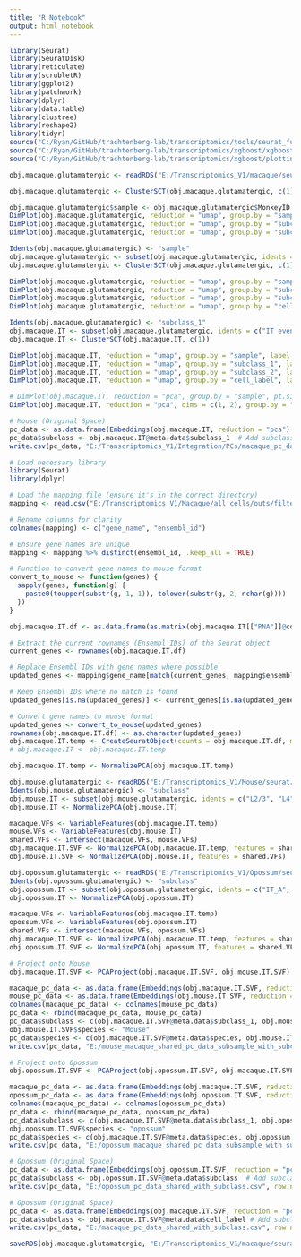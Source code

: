 ```yaml
---
title: "R Notebook"
output: html_notebook
---
```


```r

library(Seurat)
library(SeuratDisk)
library(reticulate)
library(scrubletR)
library(ggplot2)
library(patchwork)
library(dplyr)
library(data.table)
library(clustree)
library(reshape2)
library(tidyr)
source("C:/Ryan/GitHub/trachtenberg-lab/transcriptomics/tools/seurat_functions.R")
source("C:/Ryan/GitHub/trachtenberg-lab/transcriptomics/xgboost/xgboost_train.R")
source("C:/Ryan/GitHub/trachtenberg-lab/transcriptomics/xgboost/plottingFxns.R")

obj.macaque.glutamatergic <- readRDS("E:/Transcriptomics_V1/macaque/seurat/macaque_v1_glutamatergic.rds")

```


```r

obj.macaque.glutamatergic <- ClusterSCT(obj.macaque.glutamatergic, c(1))

```


```r

obj.macaque.glutamatergic$sample <- obj.macaque.glutamatergic$MonkeyID
DimPlot(obj.macaque.glutamatergic, reduction = "umap", group.by = "sample", label = FALSE, raster = FALSE, shuffle = TRUE) + xlim(-18, 18) + ylim(-18, 18) + coord_equal()
DimPlot(obj.macaque.glutamatergic, reduction = "umap", group.by = "subclass_1", label = FALSE, raster = FALSE, shuffle = TRUE) + xlim(-18, 18) + ylim(-18, 18) + coord_equal()
DimPlot(obj.macaque.glutamatergic, reduction = "umap", group.by = "subclass_2", label = TRUE, raster = FALSE, shuffle = TRUE) + NoLegend() + xlim(-18, 18) + ylim(-18, 18) + coord_equal()

```


```r

Idents(obj.macaque.glutamatergic) <- "sample"
obj.macaque.glutamatergic <- subset(obj.macaque.glutamatergic, idents = c("FM90731", "FM90801", "FM90812"))
obj.macaque.glutamatergic <- ClusterSCT(obj.macaque.glutamatergic, c(1))

DimPlot(obj.macaque.glutamatergic, reduction = "umap", group.by = "sample", label = FALSE, raster = FALSE, shuffle = TRUE) + xlim(-18, 18) + ylim(-18, 18) + coord_equal()
DimPlot(obj.macaque.glutamatergic, reduction = "umap", group.by = "subclass_1", label = TRUE, raster = FALSE, shuffle = TRUE) + NoLegend() + xlim(-12, 12) + ylim(-12, 12) + coord_equal()
DimPlot(obj.macaque.glutamatergic, reduction = "umap", group.by = "subclass_2", label = TRUE, raster = FALSE, shuffle = TRUE) + NoLegend() + xlim(-18, 18) + ylim(-18, 18) + coord_equal()
DimPlot(obj.macaque.glutamatergic, reduction = "umap", group.by = "cell_label", label = TRUE, raster = FALSE, shuffle = TRUE) + NoLegend() + xlim(-18, 18) + ylim(-18, 18) + coord_equal()

```


```r

Idents(obj.macaque.glutamatergic) <- "subclass_1"
obj.macaque.IT <- subset(obj.macaque.glutamatergic, idents = c("IT even", "L2/3 NPY", "L2/3 IT", "IT L23 biased", "IT OSTN", "IT L56 biased", "L5 IT", "L6 IT"))
obj.macaque.IT <- ClusterSCT(obj.macaque.IT, c(1))

```


```r

DimPlot(obj.macaque.IT, reduction = "umap", group.by = "sample", label = FALSE, raster = FALSE, shuffle = TRUE) + xlim(-18, 18) + ylim(-18, 18) + coord_equal()
DimPlot(obj.macaque.IT, reduction = "umap", group.by = "subclass_1", label = TRUE, raster = FALSE, shuffle = TRUE) + NoLegend() + xlim(-12, 12) + ylim(-12, 12) + coord_equal()
DimPlot(obj.macaque.IT, reduction = "umap", group.by = "subclass_2", label = TRUE, raster = FALSE, shuffle = TRUE) + NoLegend() + xlim(-18, 18) + ylim(-18, 18) + coord_equal()
DimPlot(obj.macaque.IT, reduction = "umap", group.by = "cell_label", label = TRUE, raster = FALSE, shuffle = TRUE) + NoLegend() + xlim(-18, 18) + ylim(-18, 18) + coord_equal()

```


```r

# DimPlot(obj.macaque.IT, reduction = "pca", group.by = "sample", pt.size = 1, label = TRUE, shuffle = TRUE, raster = FALSE) + NoLegend() + xlim(-50, 50) + ylim(-50, 50) + coord_equal()
DimPlot(obj.macaque.IT, reduction = "pca", dims = c(1, 2), group.by = "subclass_1", pt.size = 1, label = TRUE, shuffle = TRUE, raster = FALSE) + NoLegend() + xlim(-50, 50) + ylim(-50, 50) + coord_equal()

# Mouse (Original Space)
pc_data <- as.data.frame(Embeddings(obj.macaque.IT, reduction = "pca")[, 1:30])  # Extract first 3 PCs
pc_data$subclass <- obj.macaque.IT@meta.data$subclass_1  # Add subclass metadata
write.csv(pc_data, "E:/Transcriptomics_V1/Integration/PCs/macaque_pc_data_with_subclass.csv", row.names = FALSE)

```


```r

# Load necessary library
library(Seurat)
library(dplyr)

# Load the mapping file (ensure it's in the correct directory)
mapping <- read.csv("E:/Transcriptomics_V1/Macaque/all_cells/outs/filtered_feature_bc_matrix/features.csv", header = TRUE, stringsAsFactors = FALSE)

# Rename columns for clarity
colnames(mapping) <- c("gene_name", "ensembl_id")

# Ensure gene names are unique
mapping <- mapping %>% distinct(ensembl_id, .keep_all = TRUE)

# Function to convert gene names to mouse format
convert_to_mouse <- function(genes) {
  sapply(genes, function(g) {
    paste0(toupper(substr(g, 1, 1)), tolower(substr(g, 2, nchar(g))))
  })
}

obj.macaque.IT.df <- as.data.frame(as.matrix(obj.macaque.IT[["RNA"]]@counts))

# Extract the current rownames (Ensembl IDs) of the Seurat object
current_genes <- rownames(obj.macaque.IT.df)

# Replace Ensembl IDs with gene names where possible
updated_genes <- mapping$gene_name[match(current_genes, mapping$ensembl_id)]

# Keep Ensembl IDs where no match is found
updated_genes[is.na(updated_genes)] <- current_genes[is.na(updated_genes)]

# Convert gene names to mouse format
updated_genes <- convert_to_mouse(updated_genes)
rownames(obj.macaque.IT.df) <- as.character(updated_genes)
obj.macaque.IT.temp <- CreateSeuratObject(counts = obj.macaque.IT.df, meta.data = obj.macaque.IT[[]])
# obj.macaque.IT <- obj.macaque.IT.temp

```


```r

obj.macaque.IT.temp <- NormalizePCA(obj.macaque.IT.temp)

obj.mouse.glutamatergic <- readRDS("E:/Transcriptomics_V1/Mouse/seurat/mouse_v1_P38_glutamatergic_processed.rds")
Idents(obj.mouse.glutamatergic) <- "subclass"
obj.mouse.IT <- subset(obj.mouse.glutamatergic, idents = c("L2/3", "L4", "L5IT", "L6IT"))
obj.mouse.IT <- NormalizePCA(obj.mouse.IT)

macaque.VFs <- VariableFeatures(obj.macaque.IT.temp)
mouse.VFs <- VariableFeatures(obj.mouse.IT)
shared.VFs <- intersect(macaque.VFs, mouse.VFs)
obj.macaque.IT.SVF <- NormalizePCA(obj.macaque.IT.temp, features = shared.VFs)
obj.mouse.IT.SVF <- NormalizePCA(obj.mouse.IT, features = shared.VFs)

obj.opossum.glutamatergic <- readRDS("E:/Transcriptomics_V1/Opossum/seurat/opossum_v1_glutamatergic_processed.rds")
Idents(obj.opossum.glutamatergic) <- "subclass"
obj.opossum.IT <- subset(obj.opossum.glutamatergic, idents = c("IT_A", "IT_B", "IT_C", "IT_D"))
obj.opossum.IT <- NormalizePCA(obj.opossum.IT)

macaque.VFs <- VariableFeatures(obj.macaque.IT.temp)
opossum.VFs <- VariableFeatures(obj.opossum.IT)
shared.VFs <- intersect(macaque.VFs, opossum.VFs)
obj.macaque.IT.SVF <- NormalizePCA(obj.macaque.IT.temp, features = shared.VFs)
obj.opossum.IT.SVF <- NormalizePCA(obj.opossum.IT, features = shared.VFs)

```


```r

# Project onto Mouse
obj.macaque.IT.SVF <- PCAProject(obj.macaque.IT.SVF, obj.mouse.IT.SVF)

macaque_pc_data <- as.data.frame(Embeddings(obj.macaque.IT.SVF, reduction = "pca")[, 1:30])  # Extract first 3 PCs
mouse_pc_data <- as.data.frame(Embeddings(obj.mouse.IT.SVF, reduction = "pca")[, 1:30])  # Extract first 3 PCs
colnames(macaque_pc_data) <- colnames(mouse_pc_data)
pc_data <- rbind(macaque_pc_data, mouse_pc_data)
pc_data$subclass <- c(obj.macaque.IT.SVF@meta.data$subclass_1, obj.mouse.IT.SVF@meta.data$subclass)  # Add subclass metadata
obj.mouse.IT.SVF$species <- "Mouse"
pc_data$species <- c(obj.macaque.IT.SVF@meta.data$species, obj.mouse.IT.SVF@meta.data$species)  # Add subclass metadata
write.csv(pc_data, "E:/mouse_macaque_shared_pc_data_subsample_with_subclass.csv", row.names = FALSE)

# Project onto Opossum
obj.opossum.IT.SVF <- PCAProject(obj.opossum.IT.SVF, obj.macaque.IT.SVF)

macaque_pc_data <- as.data.frame(Embeddings(obj.macaque.IT.SVF, reduction = "pca")[, 1:30])  # Extract first 3 PCs
opossum_pc_data <- as.data.frame(Embeddings(obj.opossum.IT.SVF, reduction = "pca")[, 1:30])  # Extract first 3 PCs
colnames(macaque_pc_data) <- colnames(opossum_pc_data)
pc_data <- rbind(macaque_pc_data, opossum_pc_data)
pc_data$subclass <- c(obj.macaque.IT.SVF@meta.data$subclass_1, obj.opossum.IT.SVF@meta.data$subclass)  # Add subclass metadata
obj.opossum.IT.SVF$species <- "opossum"
pc_data$species <- c(obj.macaque.IT.SVF@meta.data$species, obj.opossum.IT.SVF@meta.data$species)  # Add subclass metadata
write.csv(pc_data, "E:/opossum_macaque_shared_pc_data_subsample_with_subclass.csv", row.names = FALSE)

# Opossum (Original Space)
pc_data <- as.data.frame(Embeddings(obj.opossum.IT.SVF, reduction = "pca")[, 1:30])  # Extract first 3 PCs
pc_data$subclass <- obj.opossum.IT.SVF@meta.data$subclass  # Add subclass metadata
write.csv(pc_data, "E:/opossum_pc_data_shared_with_subclass.csv", row.names = FALSE)

# Opossum (Original Space)
pc_data <- as.data.frame(Embeddings(obj.macaque.IT.SVF, reduction = "pca")[, 1:30])  # Extract first 3 PCs
pc_data$subclass <- obj.macaque.IT.SVF@meta.data$cell_label # Add subclass metadata
write.csv(pc_data, "E:/macaque_pc_data_shared_with_subclass.csv", row.names = FALSE)

```



```r

saveRDS(obj.macaque.glutamatergic, "E:/Transcriptomics_V1/macaque/seurat/macaque_v1_P38_glutamatergic_IT_processed.rds")

```


